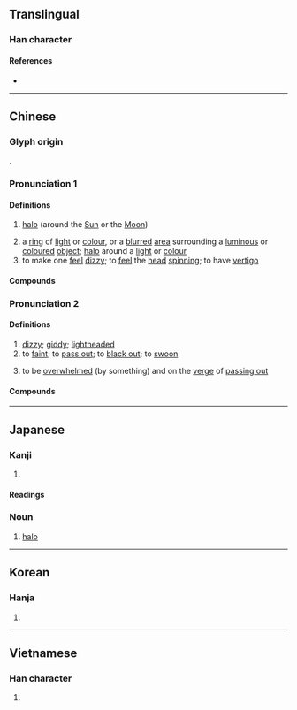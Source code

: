{{also|晕}}
{{character info/new}}
==Translingual==

===Han character===
{{Han char|rn=72|rad=日|as=09|sn=13|four=60506|canj=ABJJ,XABJJ|ids=⿱日軍}}

====References====
* {{Han ref|kx=0497.370|dkj=14037|dj=0865.280|hdz=21527.010|uh=6688|ud=26248|bh=B777|bd=46967}}

----

==Chinese==
{{zh-forms|s=晕}}

===Glyph origin===
{{Han etym}}
{{Han compound|日|軍|ls=psc|c1=s|c2=p|t1=Sun}}.

===Pronunciation 1===
{{zh-pron
|m=yùn,yūn,2nb=Taiwan
|m_note=yūn - sense “to make one feel dizzy; vertigo” (Taiwan standard, Mainland variant)
|c=wan6
|mc=y
|oc=y
|cat=n,v
}}

====Definitions====
{{zh-hanzi}}

# {{lb|zh|astronomy}} [[halo]] (around the [[Sun]] or the [[Moon]])
# a [[ring]] of [[light]] or [[colour]], or a [[blurred]] [[area]] surrounding a [[luminous]] or [[coloured]] [[object]]; [[halo]] around a [[light]] or [[colour]]
# to make one [[feel]] [[dizzy]]; to [[feel]] the [[head]] [[spin]]ning; to have [[vertigo]]

====Compounds====
{{zh-der|山暈|微暈|光暈|暈珥|月暈效應|日暈|眼暈|環暈|月暈而風|月暈|紅暈|墨暈|酒暈}}

===Pronunciation 2===
{{zh-pron
|m=yūn
|c=wan4
|h=pfs=
|md=
|mn=qz,tw,xm,zz:ūn/qz,tw,xm:hūn/qz,tw,xm:n̄g
|mn_note=ūn - literary; hūn/n̄g - vernacular
|w=
|cat=a,v
}}

====Definitions====
{{zh-hanzi}}

# [[dizzy]]; [[giddy]]; [[lightheaded]]
# to [[faint]]; to [[pass out]]; to [[black out]]; to [[swoon]]
# {{lb|zh|neologism|slang}} to be [[overwhelmed]] (by something) and on the [[verge]] of [[passing out]]
#: {{zh-x|我 暈{yūn}！|Holy shit! [lit. I('m about to) faint.]}}

====Compounds====
{{zh-der|倒暈妝|暈池|暈頭|暈機|暈針|昏頭暈腦|暈眩|暈車|眩暈|暈船|發暈|暈厥|暈倒|暈高兒|暈臺|檀暈妝|暈頭轉向|頭暈眼黑|頭暈|頭暈眼花|頭暈眼昏|頭暈目眩|頭昏眼暈}}

{{zh-cat|Intermediate}}

----

==Japanese==

===Kanji===
{{ja-kanji|grade=|rs=日09}}

# {{defn|lang=ja|sort=日09}}

====Readings====
{{ja-readings
|on=うん
|kun=かさ-, めまい-, ぼか-す, ぼか-し, くら-む
}}

===Noun===
{{ja-noun|かさ}}

# [[halo]] {{gloss|atmospheric phenomenon}}

----

==Korean==

===Hanja===
{{ko-hanja|hangeul=[[훈]], [[운]]|eumhun=|rv=hun, un|mr=hun, un|y=hwun, wun}}

# {{defn|lang=ko|sort=日09}}

----

==Vietnamese==

===Han character===
{{vi-hantu|[[vừng]], [[quầng]], [[vầng]], [[vựng]]|rs=日09}}

# {{defn|lang=vi|sort=日09}}